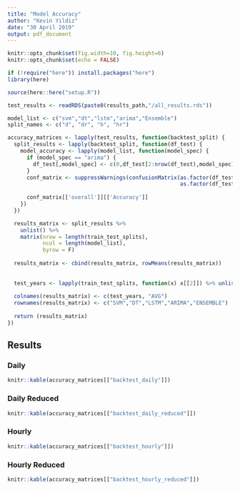 ```yaml
---
title: "Model Accuracy"
author: "Kevin Yildiz"
date: "30 April 2019"
output: pdf_document
---
```


```r
knitr::opts_chunk$set(fig.width=10, fig.height=6) 
knitr::opts_chunk$set(echo = FALSE)

if (!require("here")) install.packages("here")
library(here)

source(here::here("setup.R"))

test_results <- readRDS(paste0(results_path,"/all_results.rds"))
```


```r
model_list <- c("svm","dt","lstm","arima","Ensemble")
split_names <- c("d", "dr", "h", "hr")

accuracy_matrices <- lapply(test_results, function(backtest_split) {
  split_results <- lapply(backtest_split, function(df_test) {
    model_accuracy <- lapply(model_list, function(model_spec) {
      if (model_spec == "arima") {
        df_test[,model_spec] <- c(0,df_test[2:nrow(df_test),model_spec])
      }
      conf_matrix <- suppressWarnings(confusionMatrix(as.factor(df_test[,model_spec]),
                                                      as.factor(df_test[,"Target"])))
      
      conf_matrix[['overall']][['Accuracy']]
    })
  })

  results_matrix <- split_results %>% 
    unlist() %>% 
    matrix(nrow = length(train_test_splits), 
           ncol = length(model_list), 
           byrow = F)
  
  results_matrix <- cbind(results_matrix, rowMeans(results_matrix))
  
  
  test_years <- lapply(train_test_splits, function(x) x[[2]]) %>% unlist()
  
  colnames(results_matrix) <- c(test_years, "AVG")
  rownames(results_matrix) <- c("SVM","DT","LSTM","ARIMA","ENSEMBLE")
  
  return (results_matrix)
})
```

## Results

### Daily

```r
knitr::kable(accuracy_matrices[["backtest_daily"]])
```

### Daily Reduced

```r
knitr::kable(accuracy_matrices[["backtest_daily_reduced"]])
```

### Hourly

```r
knitr::kable(accuracy_matrices[["backtest_hourly"]])
```

### Hourly Reduced

```r
knitr::kable(accuracy_matrices[["backtest_hourly_reduced"]])
```
